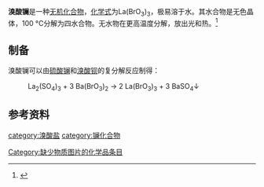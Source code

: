 {{chembox
| verifiedrevid = 
|   Name = 溴酸镧
|CustomizedImage=[[File:3.svg|File:3.svg]][[File:Bromate_anion.svg|112px]][[File:La3+.svg|File:La3+.svg]]
|   OtherNames =
|   IUPACName = 
| Section1 = {{Chembox Identifiers
|   ChemSpiderID_Ref = {{chemspidercite|correct|chemspider}}
| ChemSpiderID = 
| PubChem = 
| InChI =
| InChIKey =
| SMILES = 
| StdInChI_Ref = {{stdinchicite|correct|chemspider}}
| StdInChI =
| StdInChIKey_Ref = {{stdinchicite|correct|chemspider}}
| StdInChIKey = 
| CASNo = 28958-23-8
| CASNo_Comment = 无水
| CASNo_Ref = {{cascite|correct|CAS}}
| CASNo2 = 13465-18-4
| CASNo2_Comment = 九水
| CASNo2_Ref = {{cascite|correct|CAS}}
  }}
| Section2 = {{Chembox Properties
|   Formula = La(BrO<sub>3</sub>)<sub>3</sub>
|   MolarMass = 522.617（无水）<br />684.761（九水）
|   Appearance =
|   Density = 
|   MeltingPt = 
|   BoilingPt = 
|   Solubility = 462.1 g（25℃，九水）<ref name=wj>《无机化学丛书》. 第七卷 钪 稀土元素. 易宪武 等主编. 科学出版社. P<sub>158</sub>. 表22.22 某些典型盐在水中的溶解度</ref>
|   Solvent =
|   SolubleOther = 
  }}
| Section7 = {{Chembox Hazards
|  EUHazardSymbol =
|  RPhrases =
|  SPhrases =
|  FlashPt = 
|  pKa = 
|  pKb = 
|  EUClass =
|  EUIndex = 
|  MainHazards = 
|  NFPA-H = 
|  NFPA-F = 
|  NFPA-R = 
|  NFPA-O = 
|  RSPhrases = 
|  Autoignition = 
|  ExploLimits = 
|  PEL = 
  }}
| Section8 = {{Chembox Related
|   Function = 
|   OtherFunctn = 
|   OtherAnions = [[氯酸镧|氯酸镧]]<br />[[碘酸镧|碘酸镧]]
|   OtherCations = [[溴酸铈|溴酸铈]](III)
|   OtherCpds = [[溴化镧|溴化镧]]<br />[[氧化镧|氧化镧]]
  }}
}}
'''溴酸镧'''是一种[[无机化合物|无机化合物]]，[[化学式|化学式]]为La(BrO<sub>3</sub>)<sub>3</sub>，极易溶于水。其水合物是无色晶体，100 °C分解为四水合物。无水物在更高温度分解，放出光和热。<ref>{{cite journal|journal=Journal of the American Chemical Society|volume=31|issue=8|language=en|issn=0002-7863|date=1909-08|pages=913–917|doi=10.1021/ja01938a007|url=https://pubs.acs.org/doi/abs/10.1021/ja01938a007|title=THE BROMATES OF THE RARE EARTHS. PART II. THE BROMATES OF THE CERIUM GROUP AND YTTRIUM.|accessdate=2020-04-23|author=Charles James, W. F. Langelier}}</ref>
==制备==
溴酸镧可以由[[硫酸镧|硫酸镧]]和[[溴酸钡|溴酸钡]]的复分解反应制得：
: La<sub>2</sub>(SO<sub>4</sub>)<sub>3</sub> + 3 Ba(BrO<sub>3</sub>)<sub>2</sub> → 2 La(BrO<sub>3</sub>)<sub>3</sub> + 3 BaSO<sub>4</sub>↓
==参考资料==
{{reflist}}

{{镧化合物}}
{{溴酸盐}}
[[category:溴酸盐|category:溴酸盐]]
[[category:镧化合物|category:镧化合物]]
[[Category:缺少物质图片的化学品条目|Category:缺少物质图片的化学品条目]]
